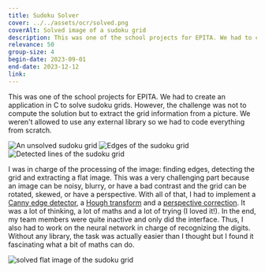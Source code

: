 ```yaml
---
title: Sudoku Solver
cover: ../../assets/ocr/solved.png
coverAlt: Solved image of a sudoku grid
description: This was one of the school projects for EPITA. We had to create an application in C to solve sudoku grids. However, the challenge was not to compute the solution but to extract the grid information from a picture. We weren't allowed to use any external library so we had to code everything from scratch.
relevance: 50
group-size: 4
begin-date: 2023-09-01
end-date: 2023-12-12
link: 
---
```



This was one of the school projects for EPITA. We had to create an application in C to solve sudoku grids. However, the challenge was not to compute the solution but to extract the grid information from a picture. We weren't allowed to use any external library so we had to code everything from scratch.


<Image src={unsolved} alt="An unsolved sudoku grid" />
<Image src={edges} alt="Edges of the sudoku grid" />
<Image src={lines} alt="Detected lines of the sudoku grid" />

I was in charge of the processing of the image: finding edges, detecting the grid and extracting a flat image. This was a very challenging part because an image can be noisy, blurry, or have a bad contrast and the grid can be rotated, skewed, or have a perspective. With all of that, I had to implement a [Canny edge detector](https://en.wikipedia.org/wiki/Canny_edge_detector), a [Hough transform](https://en.wikipedia.org/wiki/Hough_transform) and a [perspective correction](https://en.wikipedia.org/wiki/Transformation_matrix#Perspective_projection). It was a lot of thinking, a lot of maths and a lot of trying (I loved it!). In the end, my team members were quite inactive and only did the interface. Thus, I also had to work on the neural network in charge of recognizing the digits. Without any library, the task was actually easier than I thought but I found it fascinating what a bit of maths can do.



<Image big src={solved} alt="solved flat image of the sudoku grid" />